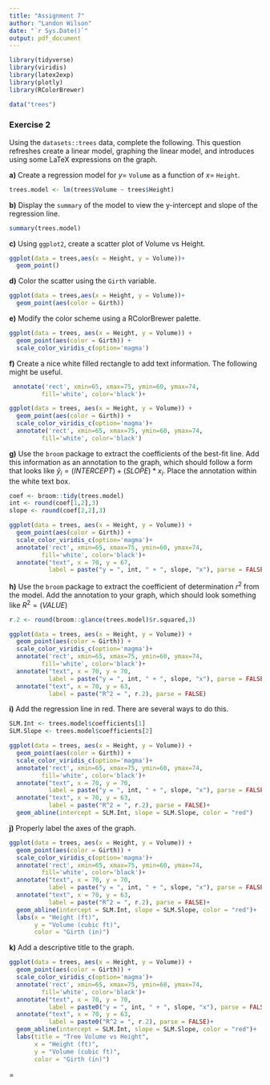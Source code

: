 ---
title: "Assignment 7"
author: "Landon Wilson"
date: "`r Sys.Date()`"
output: pdf_document
---

```{r message=FALSE, warning=FALSE}
library(tidyverse)  
library(viridis)     
library(latex2exp)   
library(plotly)
library(RColorBrewer)
```

```{r include=FALSE}
data("trees")
```


### Exercise 2 {-}

Using the `datasets::trees` data, complete the following. This question refreshes create a linear model, graphing the linear model, and introduces using some LaTeX expressions on the graph.

**a)** Create a regression model for $y=$ `Volume` as a function of $x=$ `Height`.

```{r}
trees.model <- lm(trees$Volume ~ trees$Height)
```

**b)** Display the `summary` of the  model to view the y-intercept and slope of the regression line.

```{r}
summary(trees.model)
```

**c)** Using `ggplot2`, create a scatter plot of Volume vs Height. 

```{r}
ggplot(data = trees,aes(x = Height, y = Volume))+
  geom_point()
```

**d)** Color the scatter using the `Girth` variable.

```{r}
ggplot(data = trees,aes(x = Height, y = Volume))+
  geom_point(aes(color = Girth))
```

**e)** Modify the color scheme using a RColorBrewer palette.

```{r}
ggplot(data = trees, aes(x = Height, y = Volume)) +
  geom_point(aes(color = Girth)) +
  scale_color_viridis_c(option='magma')
```

**f)** Create a nice white filled rectangle to add text information. The following might be useful.

```{r, eval=FALSE}
 annotate('rect', xmin=65, xmax=75, ymin=60, ymax=74,
         fill='white', color='black')+
```

```{r}
ggplot(data = trees, aes(x = Height, y = Volume)) +
  geom_point(aes(color = Girth)) +
  scale_color_viridis_c(option='magma')+
  annotate('rect', xmin=65, xmax=75, ymin=60, ymax=74,
         fill='white', color='black')
```


**g)** Use the `broom` package to extract the coefficients of the best-fit line. Add this information as an annotation to the graph, which should follow a form that looks like $\hat{y}_i = (INTERCEPT) + (SLOPE)* x_i$. Place the annotation within the white text box.

```{r}
coef <- broom::tidy(trees.model)
int <- round(coef[1,2],3)
slope <- round(coef[2,2],3)

ggplot(data = trees, aes(x = Height, y = Volume)) +
  geom_point(aes(color = Girth)) +
  scale_color_viridis_c(option='magma')+
  annotate('rect', xmin=65, xmax=75, ymin=60, ymax=74,
         fill='white', color='black')+
  annotate("text", x = 70, y = 67,
           label = paste("y = ", int, " + ", slope, "x"), parse = FALSE)
```

**h)** Use the `broom` package to extract the coefficient of determination $r^2$ from the model. Add the annotation to your graph, which should look something like $R^2 = (VALUE)$

```{r}
r.2 <- round(broom::glance(trees.model)$r.squared,3)

ggplot(data = trees, aes(x = Height, y = Volume)) +
  geom_point(aes(color = Girth)) +
  scale_color_viridis_c(option='magma')+
  annotate('rect', xmin=65, xmax=75, ymin=60, ymax=74,
         fill='white', color='black')+
  annotate("text", x = 70, y = 70,
           label = paste("y = ", int, " + ", slope, "x"), parse = FALSE)+
  annotate("text", x = 70, y = 63,
           label = paste("R^2 = ", r.2), parse = FALSE)
```

**i)** Add the regression line in red. There are several ways to do this.

```{r}
SLM.Int <- trees.model$coefficients[1]
SLM.Slope <- trees.model$coefficients[2]

ggplot(data = trees, aes(x = Height, y = Volume)) +
  geom_point(aes(color = Girth)) +
  scale_color_viridis_c(option='magma')+
  annotate('rect', xmin=65, xmax=75, ymin=60, ymax=74,
         fill='white', color='black')+
  annotate("text", x = 70, y = 70,
           label = paste("y = ", int, " + ", slope, "x"), parse = FALSE)+
  annotate("text", x = 70, y = 63,
           label = paste("R^2 = ", r.2), parse = FALSE)+
  geom_abline(intercept = SLM.Int, slope = SLM.Slope, color = "red")
```

**j)** Properly label the axes of the graph.

```{r}
ggplot(data = trees, aes(x = Height, y = Volume)) +
  geom_point(aes(color = Girth)) +
  scale_color_viridis_c(option='magma')+
  annotate('rect', xmin=65, xmax=75, ymin=60, ymax=74,
         fill='white', color='black')+
  annotate("text", x = 70, y = 70,
           label = paste("y = ", int, " + ", slope, "x"), parse = FALSE)+
  annotate("text", x = 70, y = 63,
           label = paste("R^2 = ", r.2), parse = FALSE)+
  geom_abline(intercept = SLM.Int, slope = SLM.Slope, color = "red")+
  labs(x = "Height (ft)",
       y = "Volume (cubic ft)",
       color = "Girth (in)")
```

**k)** Add a descriptive title to the graph.

```{r}
ggplot(data = trees, aes(x = Height, y = Volume)) +
  geom_point(aes(color = Girth)) +
  scale_color_viridis_c(option='magma')+
  annotate('rect', xmin=65, xmax=75, ymin=60, ymax=74,
         fill='white', color='black')+
  annotate("text", x = 70, y = 70,
           label = paste0("y = ", int, " + ", slope, "x"), parse = FALSE)+
  annotate("text", x = 70, y = 63,
           label = paste0("R^2 = ", r.2), parse = FALSE)+
  geom_abline(intercept = SLM.Int, slope = SLM.Slope, color = "red")+
  labs(title = "Tree Volume vs Height",
       x = "Height (ft)",
       y = "Volume (cubic ft)",
       color = "Girth (in)")
```


=
